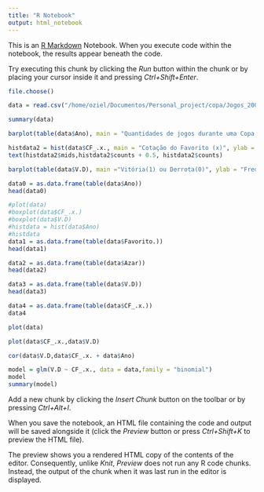 ```yaml
---
title: "R Notebook"
output: html_notebook
---
```


This is an [R Markdown](http://rmarkdown.rstudio.com) Notebook. When you execute code within the notebook, the results appear beneath the code. 

Try executing this chunk by clicking the *Run* button within the chunk or by placing your cursor inside it and pressing *Ctrl+Shift+Enter*. 

```r
file.choose()
```
```r
data = read.csv("/home/oziel/Documentos/Personal_project/copa/Jogos_2006-2018.csv", sep = ";", header = T)
```
```r
summary(data)
```
```r
barplot(table(data$Ano), main = "Quantidades de jogos durante uma Copa do Mundo de Futebol Masculino", xlab = "Frequência", ylab = "Ano", col = "yellow", density = 50)
```


```r
histdata2 = hist(data$CF_.x., main = "Cotação do Favorito (x)", ylab = "Frequência", xlab = "odds", col = "black", density = 50, breaks = 30)
text(histdata2$mids,histdata2$counts + 0.5, histdata2$counts)
```
```r
barplot(table(data$V.D), main ="Vitória(1) ou Derrota(0)", ylab = "Frequência", xlab = "", col = "blue", density = 70)
```


```r
data0 = as.data.frame(table(data$Ano))
head(data0)
```
```r
#plot(data)
#boxplot(data$CF_.x.)
#boxplot(data$V.D)
#histdata = hist(data$Ano)
#histdata
data1 = as.data.frame(table(data$Favorito.))
head(data1)
```
```r
data2 = as.data.frame(table(data$Azar))
head(data2)
```
```r
data3 = as.data.frame(table(data$V.D))
head(data3)
```
```r
data4 = as.data.frame(table(data$CF_.x.))
data4
```
```r
plot(data)
```
```r
plot(data$CF_.x.,data$V.D)
```
```r
cor(data$V.D,data$CF_.x. + data$Ano)
```


```r
model = glm(V.D ~ CF_.x., data = data,family = "binomial")
model
summary(model)
```

Add a new chunk by clicking the *Insert Chunk* button on the toolbar or by pressing *Ctrl+Alt+I*.

When you save the notebook, an HTML file containing the code and output will be saved alongside it (click the *Preview* button or press *Ctrl+Shift+K* to preview the HTML file).

The preview shows you a rendered HTML copy of the contents of the editor. Consequently, unlike *Knit*, *Preview* does not run any R code chunks. Instead, the output of the chunk when it was last run in the editor is displayed.
